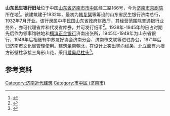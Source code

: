 {{文物保护单位
| 级别 = 全国
| Cat = 山东全国重点文物保护单位
| 图片 = [[File:Former_Minsheng_Bank_of_Shandong_Province_in_Jinan_2009-08.JPG|220px]]<br><small>北侧入口，2009年8月</small>
| 名称 = 济南纬二路近现代建筑群
| 子项 = 山东民生银行旧址
| 编号 = 7-1780
| 分类 = 近现代重要史迹及代表性建筑
| 时代 = 1932年
| 所在 = [[济南市|济南市]][[市中区_(济南市)|市中区]]
| 登录 = 2013年3月
}}
'''山东民生银行旧址'''位于中国[[山东省|山东省]][[济南市|济南市]][[市中区_(济南市)|市中区]]经二路166号，今为[[济南市京剧院|济南市京剧院]]所在地<ref>{{cite web|url=http://shrb.dzwww.com/shrbxw/ylxw/200705/t20070505_2137235.htm|title=《桃花牡丹竞争妍 游园一梦归“戏缘”》|accessdate=2011-11-19|work=秦娟|publisher=大众网-济南时报}}{{dead link|date=2017年12月 |bot=InternetArchiveBot |fix-attempted=yes }}</ref>。该建筑建于1932年，最初为[[韩复榘|韩复榘]]等筹设的山东省民生银行济南总行，1932年7月开业。该行隶属中华民国山东省政府财政厅，其经营范围除普通银行业务外，亦可代理省库和代发省库券，并可发行纸币<ref>{{cite web|url=http://www.qikan.com.cn/ArticlePart.aspx?titleid=shca20090744|title=《山东省民生银行纸币》|accessdate=2011-11-19|work=全先达|publisher=龙源期刊网|archive-date=2014-12-21|archive-url=https://web.archive.org/web/20141221065553/http://www.qikan.com.cn/ArticlePart.aspx?titleid=shca20090744|dead-url=no}}</ref>。1938年-1945年的日占时期先后作为领事馆驻地和[[横滨正金银行|横滨正金银行]]济南出张所，1945年-1949年为山东省银行，1949年后相继有中苏友好协会济南分会、济南市文联等进驻办公，1971年后归济南市文化局管理使用。建筑坐南朝北，在设计上突出竖向线条，北立面有六根方形壁柱承接三角形山花，采用[[爱奥尼柱式|爱奥尼柱头]]<ref>{{cite web|url=http://www.jnwgxj.gov.cn/read.php?Pid=519|title=《山东省民生银行旧址》|accessdate=2011-11-19|work=|publisher=济南市文化广电新闻出版局}}{{dead link|date=2017年12月 |bot=InternetArchiveBot |fix-attempted=yes }}</ref>。

==参考资料 ==
{{reflist|2}}
{{shandong-stub}}
{{山东全国重点文物保护单位}}
{{济南近代历史文化专题}}
[[Category:济南近代建筑|Category:济南近代建筑]]
[[Category:市中区_(济南市)|Category:市中区 (济南市)]]